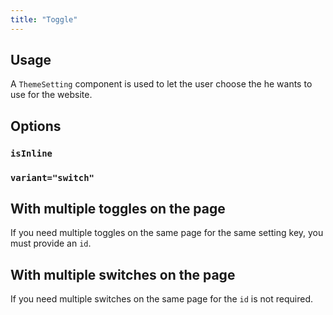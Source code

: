 ```yaml
---
title: "Toggle"
---
```



## Usage

A <code>ThemeSetting</code> component is used to let the user choose the he wants to use for the website.

<ThemeSetting label={toggleLabel} setting="theme" />

## Options

### <code>isInline</code>

<ThemeSetting
  id="inlined-example"
  isInline
  label={toggleLabel}
  setting="theme"
/>

### <code>variant="switch"</code>

<ThemeSetting  label={switchLabel} setting="theme" variant="switch" />

## With multiple toggles on the page

If you need multiple toggles on the same page for the same setting key, you must provide an <code>id</code>.

<ThemeSetting
  id="toggle1"
  label={toggleLabel}
  setting="shiki"
  variant="toggle"
/>

<ThemeSetting
  id="toggle2"
  label={toggleLabel}
  setting="shiki"
  variant="toggle"
/>

<ThemeSetting
  id="toggle3"
  label={toggleLabel}
  setting="shiki"
  variant="toggle"
/>

## With multiple switches on the page

If you need multiple switches on the same page for the <code>id</code> is not required.

<ThemeSetting label={switchLabel} setting="shiki" variant="switch" />

<ThemeSetting label={switchLabel} setting="shiki" variant="switch" />

<ThemeSetting label={switchLabel} setting="shiki" variant="switch" />
